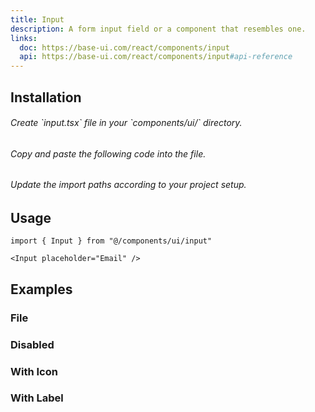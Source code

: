 ```yaml
---
title: Input
description: A form input field or a component that resembles one.
links:
  doc: https://base-ui.com/react/components/input
  api: https://base-ui.com/react/components/input#api-reference
---
```


<ComponentViewer name="input-demo"/>

## Installation

<Stepper totalSteps={3}>
  <Step stepNumber={1}>
    <h6>Create `input.tsx` file in your `components/ui/` directory.</h6>
  </Step>
  <Step stepNumber={2}>
    <h6>Copy and paste the following code into the file.</h6>
    <ComponentSource name="input" />
  </Step>
  <Step stepNumber={3}>
    <h6>Update the import paths according to your project setup.</h6>
  </Step>
</Stepper>

## Usage

```tsx
import { Input } from "@/components/ui/input"
```

```tsx
<Input placeholder="Email" />
```

## Examples

### File

<ComponentViewer className="mt-6" name="input-file-demo"/>

### Disabled

<ComponentViewer className="mt-6" name="input-disabled-demo"/>

### With Icon

<ComponentViewer className="mt-6" name="input-with-icon-demo"/>

### With Label

<ComponentViewer className="mt-6" name="input-with-label-demo"/>